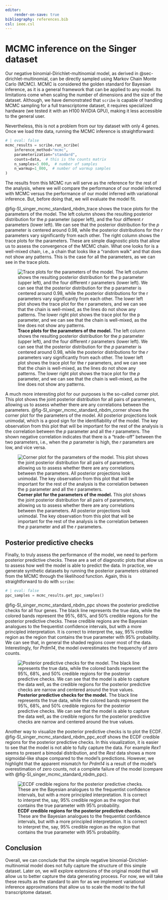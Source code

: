 ```yaml
---
editor:
    render-on-save: true
bibliography: references.bib
csl: ieee.csl
---
```


# MCMC inference on the Singer dataset {#sec-singer_mcmc_nbdm}

Our negative binomial-Dirichlet-multinomial model, as derived in
@sec-dirichlet-multinomial, can be directly sampled using Markov Chain Monte
Carlo (MCMC). MCMC is considered the golden standard for Bayesian inference, as
it is a general framework that can be applied to any model. Its limitations come
when scaling the number of dimensions and the size of the dataset. Although, we
have demonstrated that `scribe` is capable of handling MCMC sampling for a full
transcriptome dataset, it requires specialized hardware (we tested it with an
H100 NVIDIA GPU), making it less accessible to the general user.

Nevertheless, this is not a problem from our toy dataset with only 4 genes. Once
we load thte data, running the MCMC inference is straightforward:

```python
# | eval: false
mcmc_results = scribe.run_scribe(
    inference_method="mcmc",
    parameterization="standard",
    counts=data,  # this is the counts matrix
    n_samples=5_000,  # number of samples
    n_warmup=1_000,  # number of warmup samples
)
```

The results from this MCMC run will serve as the reference for the rest of the
analysis, where we will compare the performance of our model inferred with MCMC
versus the performance of our model inferred with variational inference. But,
before doing that, we will evaluate the model fit. 

@fig-SI_singer_mcmc_standard_nbdm_trace shows the trace plots for the parameters
of the model. The left column shows the resulting posterior distribution for the
$p$ parameter (upper left), and the four different $r$ parameters (lower left).
We can see that the posterior distribution for the $p$ parameter is centered
around 0.98, while the posterior distributions for the $r$ parameters vary
significantly from each other. The right column shows the trace plots for the
parameters. These are simple diagnostic plots that allow us to assess the
convergence of the MCMC chain. What one looks for is a well-mixed chain, i.e., a
chain that looks like a "random walk" and that does not show any patterns. This
is the case for all the parameters, as we can see in the trace plots.

![**Trace plots for the parameters of the model.** The left column shows the
resulting posterior distribution for the $p$ parameter (upper left), and the
four different $r$ parameters (lower left). We can see that the posterior
distribution for the $p$ parameter is centered around 0.98, while the posterior
distributions for the $r$ parameters vary significantly from each other. The
lower left plot shows the trace plot for the $r$ parameters, and we can see that
the chain is well-mixed, as the lines do not show any patterns. The lower right
plot shows the trace plot for the $p$ parameter, and we can see that the chain
is well-mixed, as the line does not show any patterns.](
fig/supplementary/figSI_singer_mcmc_standard_nbdm_trace.png){#fig-SI_singer_mcmc_standard_nbdm_trace}


A much more interesting plot for our purposes is the so-called corner plot. This
plot shows the joint posterior distribution for all pairs of parameters,
allowing us to assess whether there are any correlations between the parameters.
@fig-SI_singer_mcmc_standard_nbdm_corner shows the corner plot for the
parameters of the model. All posterior projections look unimodal, which is a
good sign for the identifiability of the model. The key observation from this
plot that will be important for the rest of the analysis is the correlation
between the $p$ parameter and all the $r$ parameters. The shown negative
correlation indicates that there is a "trade-off" between the two parameters,
i.e., when the $p$ parameter is high, the $r$ parameters are low, and vice
versa.

![**Corner plot for the parameters of the model.** This plot shows the joint
posterior distribution for all pairs of parameters, allowing us to assess
whether there are any correlations between the parameters. All posterior
projections look unimodal. The key observation from this plot that will be
important for the rest of the analysis is the correlation between the $p$
parameter and all the $r$ parameters.](
fig/supplementary/figSI_singer_mcmc_standard_nbdm_corner){#fig-SI_singer_mcmc_standard_nbdm_corner}

## Posterior predictive checks

Finally, to truly assess the performance of the model, we need to perform
posterior predictive checks. These are a set of diagnostic plots that allow us
to assess how well the model is able to predict the data. In practice, we
generate synthetic datasets by running the posterior parameters obtained from
the MCMC through the likelihood function. Again, this is straightforward to do
with `scribe`:

```python
# | eval: false
ppc_samples = mcmc_results.get_ppc_samples()
```

@fig-SI_singer_mcmc_standard_nbdm_ppc shows the posterior predictive checks for
all four genes. The black line represents the true data, while the colored bands
represent the 95%, 68%, and 50% credible regions for the posterior predictive
checks. These credible regions are the Bayesian analogues to the frequentist
confidence intervals, but with a more principled interpretation. It is correct
to interpret the, say, 95% credible region as the region that contains the true
parameter with 95% probability. We can see that, in general the shaded regions
cover most of the data. Interestingly, for *Prdm14*, the model overestimates the
frequenchy of zero counts.

![**Posterior predictive checks for the model.** The black line represents the
true data, while the colored bands represent the 95%, 68%, and 50% credible
regions for the posterior predictive checks. We can see that the model is able
to capture the data well, as the credible regions for the posterior predictive
checks are narrow and centered around the true values.](
fig/supplementary/figSI_singer_mcmc_standard_nbdm_ppc){#fig-SI_singer_mcmc_standard_nbdm_ppc}

Another way to visualize the posterior predictive checks is to plot the ECDF.
@fig-SI_singer_mcmc_standard_nbdm_ppc_ecdf shows the ECDF credible regions for
the posterior predictive checks. In this visualization, it is easier to see that
the model is not able to fully capture the data. For example *Rex1* seems to
present a bimodal distribution, and the *Rest* data shows a more sigmoidal-like
shape compared to the model's predictions. However, we highlight that the
apparent mismatch for *Prdm14* is a result of the model's overestimation of zero
counts, not a complete failure of the model (compare with
@fig-SI_singer_mcmc_standard_nbdm_ppc).

![**ECDF credible regions for the posterior predictive checks.** These are the
Bayesian analogues to the frequentist confidence intervals, but with a more
principled interpretation. It is correct to interpret the, say, 95% credible
region as the region that contains the true parameter with 95% probability.](
fig/supplementary/figSI_singer_mcmc_standard_nbdm_ppc_ecdf){#fig-SI_singer_mcmc_standard_nbdm_ppc_ecdf}

## Conclusion

Overall, we can conclude that the simple negative binomial-Dirichlet-multinomial
model does not fully capture the structure of this simple dataset. Later on, we
will explore extensions of the original model that will allow us to better
capture the data generating process. For now, we will take these results as the
standard to aim for as we implement variational inference approximations that
allow us to scale the model to the full transcriptome dataset.